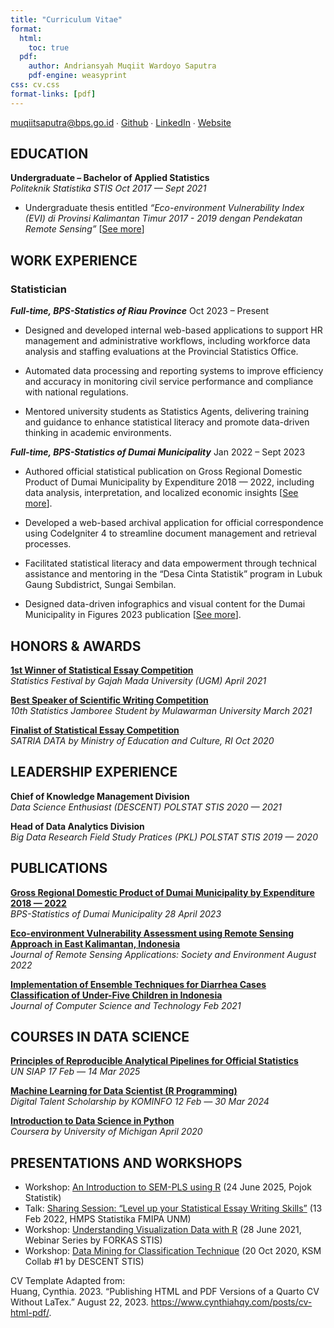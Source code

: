```yaml
---
title: "Curriculum Vitae"
format:
  html:
    toc: true
  pdf:
    author: Andriansyah Muqiit Wardoyo Saputra
    pdf-engine: weasyprint
css: cv.css
format-links: [pdf]
---
```


::: {.print-only .contact-block}
[muqiitsaputra\@bps.go.id](mailto::muqiit123@gmail.com) ∙ [Github](https://github.com/muqiitwae) ∙ [LinkedIn](https://www.linkedin.com/in/muqiitsaputra) ∙ [Website](https://muqiitwae.github.io/)
:::

## EDUCATION

**Undergraduate -- Bachelor of Applied Statistics** <br> *Politeknik Statistika STIS* [*Oct 2017 --- Sept 2021*]{.cvdate}

-   Undergraduate thesis entitled *"Eco-environment Vulnerability Index (EVI) di Provinsi Kalimantan Timur 2017 - 2019 dengan Pendekatan Remote Sensing"* \[[See more](https://simpus.stis.ac.id/koleksi/9ad744f2-20ee-4bb4-9c32-122e9cdc6459)\]

## WORK EXPERIENCE

### Statistician

***Full-time, BPS-Statistics of Riau Province*** [Oct 2023 -- Present]{.cvdate}

-   Designed and developed internal web-based applications to support HR management and administrative workflows, including workforce data analysis and staffing evaluations at the Provincial Statistics Office.

-   Automated data processing and reporting systems to improve efficiency and accuracy in monitoring civil service performance and compliance with national regulations.

-   Mentored university students as Statistics Agents, delivering training and guidance to enhance statistical literacy and promote data-driven thinking in academic environments.

***Full-time, BPS-Statistics of Dumai Municipality*** [Jan 2022 -- Sept 2023]{.cvdate}

- Authored official statistical publication on Gross Regional Domestic Product of Dumai Municipality by Expenditure 2018 --- 2022, including data analysis, interpretation, and localized economic insights \[[See more](https://dumaikota.bps.go.id/id/publication/2023/04/28/979445d2317c2e3dd22ab36d/produk-domestik-regional-bruto-kota-dumai-menurut-pengeluaran-2018-2022.html)\].

- Developed a web-based archival application for official correspondence using CodeIgniter 4 to streamline document management and retrieval processes.

- Facilitated statistical literacy and data empowerment through technical assistance and mentoring in the "Desa Cinta Statistik" program in Lubuk Gaung Subdistrict, Sungai Sembilan.

- Designed data-driven infographics and visual content for the Dumai Municipality in Figures 2023 publication \[[See more](https://dumaikota.bps.go.id/id/publication/2023/02/28/42f69212efc474d0a2dc9f19/kota-dumai-dalam-angka-2023.html)\].

## HONORS & AWARDS

[**1st Winner of Statistical Essay Competition**](/images/kes-ugm.jpeg) <br> *Statistics Festival by Gajah Mada University (UGM)* [*April 2021*]{.cvdate}

[**Best Speaker of Scientific Writing Competition**](/images/jamboree-stats.jpeg) <br> *10th Statistics Jamboree Student by Mulawarman University* [*March 2021*]{.cvdate}

[**Finalist of Statistical Essay Competition**](/images/satria-data.jpeg) <br> *SATRIA DATA by Ministry of Education and Culture, RI* [*Oct 2020*]{.cvdate}

## LEADERSHIP EXPERIENCE

**Chief of Knowledge Management Division** <br> *Data Science Enthusiast (DESCENT) POLSTAT STIS* [*2020 --- 2021*]{.cvdate}

**Head of Data Analytics Division** <br> *Big Data Research Field Study Pratices (PKL) POLSTAT STIS* [*2019 --- 2020*]{.cvdate}

## PUBLICATIONS
[**Gross Regional Domestic Product of Dumai Municipality by Expenditure 2018 --- 2022**](https://dumaikota.bps.go.id/id/publication/2023/04/28/979445d2317c2e3dd22ab36d/produk-domestik-regional-bruto-kota-dumai-menurut-pengeluaran-2018-2022.html) <br> *BPS-Statistics of Dumai Municipality* [*28 April 2023*]{.cvdate}

[**Eco-environment Vulnerability Assessment using Remote Sensing Approach in East Kalimantan, Indonesia**](https://doi.org/10.1016/j.rsase.2022.100791) <br> *Journal of Remote Sensing Applications: Society and Environment* [*August 2022*]{.cvdate}

[**Implementation of Ensemble Techniques for Diarrhea Cases Classification of Under-Five Children in Indonesia**](https://doi.org/10.33480/jitk.v6i2.1935) <br> *Journal of Computer Science and Technology* [*Feb 2021*]{.cvdate}

## COURSES IN DATA SCIENCE

[**Principles of Reproducible Analytical Pipelines for Official Statistics**](/files/rap-unsiap.pdf) <br> *UN SIAP* [*17 Feb --- 14 Mar 2025*]{.cvdate}

[**Machine Learning for Data Scientist (R Programming)**](/files/digitalent.pdf) <br> *Digital Talent Scholarship by KOMINFO* [*12 Feb --- 30 Mar 2024*]{.cvdate}

[**Introduction to Data Science in Python**](https://coursera.org/verify/GLBXEPBTZEA4) <br> *Coursera by University of Michigan* [*April 2020*]{.cvdate}

::: no-print
## PRESENTATIONS AND WORKSHOPS

-   Workshop: [An Introduction to SEM-PLS using R](/posts/potik-riau/) (24 June 2025, Pojok Statistik)
-   Talk: [Sharing Session: "Level up your Statistical Essay Writing Skills"](https://www.instagram.com/p/CZyoGdEJ3jl/) (13 Feb 2022, HMPS Statistika FMIPA UNM)
-   Workshop: [Understanding Visualization Data with R](https://youtu.be/rDYNwmb5_mw?si=UqnZnMM02UVooeEB) (28 June 2021, Webinar Series by FORKAS STIS)
-   Workshop: [Data Mining for Classification Technique](https://www.youtube.com/watch?v=ljUz9pl3QuE&t=5672s) (20 Oct 2020, KSM Collab #1 by DESCENT STIS)
:::

::: no-print
CV Template Adapted from: <br> Huang, Cynthia. 2023. “Publishing HTML and PDF Versions of a Quarto CV Without LaTex.” August 22, 2023. <https://www.cynthiahqy.com/posts/cv-html-pdf/>.
:::
